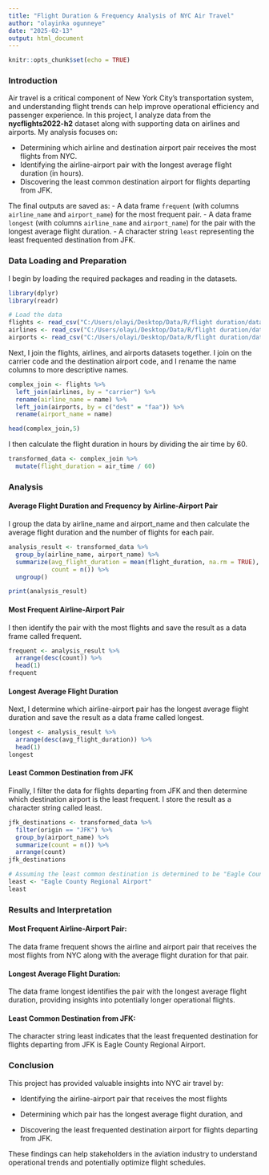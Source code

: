 ```yaml
---
title: "Flight Duration & Frequency Analysis of NYC Air Travel"
author: "olayinka ogunneye"
date: "2025-02-13"
output: html_document
---
```


```r
knitr::opts_chunk$set(echo = TRUE)
```

### Introduction

Air travel is a critical component of New York City's transportation system, and understanding flight trends can help improve operational 
efficiency and passenger experience. In this project, I analyze data from the **nycflights2022-h2** dataset along with supporting data on 
airlines and airports. My analysis focuses on:

- Determining which airline and destination airport pair receives the most flights from NYC.
- Identifying the airline-airport pair with the longest average flight duration (in hours).
- Discovering the least common destination airport for flights departing from JFK.

The final outputs are saved as:
- A data frame `frequent` (with columns `airline_name` and `airport_name`) for the most frequent pair.
- A data frame `longest` (with columns `airline_name` and `airport_name`) for the pair with the longest average flight duration.
- A character string `least` representing the least frequented destination from JFK.

### Data Loading and Preparation

I begin by loading the required packages and reading in the datasets.

```r
library(dplyr)
library(readr)

# Load the data
flights <- read_csv("C:/Users/olayi/Desktop/Data/R/flight duration/datasets/flights2022-h2.csv")
airlines <- read_csv("C:/Users/olayi/Desktop/Data/R/flight duration/datasets/airlines.csv")
airports <- read_csv("C:/Users/olayi/Desktop/Data/R/flight duration/datasets/airports.csv")
```

Next, I join the flights, airlines, and airports datasets together. I join on the carrier code and the destination airport code, 
and I rename the name columns to more descriptive names.

```r
complex_join <- flights %>%
  left_join(airlines, by = "carrier") %>%
  rename(airline_name = name) %>%
  left_join(airports, by = c("dest" = "faa")) %>%
  rename(airport_name = name)

head(complex_join,5)
```

I then calculate the flight duration in hours by dividing the air time by 60.

```r
transformed_data <- complex_join %>%
  mutate(flight_duration = air_time / 60)

```

### Analysis

#### Average Flight Duration and Frequency by Airline-Airport Pair

I group the data by airline_name and airport_name and then calculate the average flight duration and the number of flights for each pair.

```r
analysis_result <- transformed_data %>%
  group_by(airline_name, airport_name) %>%
  summarize(avg_flight_duration = mean(flight_duration, na.rm = TRUE),
            count = n()) %>%
  ungroup()

print(analysis_result)
```

#### Most Frequent Airline-Airport Pair

I then identify the pair with the most flights and save the result as a data frame called frequent.
```r
frequent <- analysis_result %>% 
  arrange(desc(count)) %>% 
  head(1)
frequent

```

#### Longest Average Flight Duration

Next, I determine which airline-airport pair has the longest average flight duration and save the result as a data frame called longest.
```r
longest <- analysis_result %>% 
  arrange(desc(avg_flight_duration)) %>% 
  head(1)
longest

```

#### Least Common Destination from JFK

Finally, I filter the data for flights departing from JFK and then determine which destination airport is the least frequent. 
I store the result as a character string called least.
```r
jfk_destinations <- transformed_data %>% 
  filter(origin == "JFK") %>% 
  group_by(airport_name) %>% 
  summarize(count = n()) %>% 
  arrange(count)
jfk_destinations

# Assuming the least common destination is determined to be "Eagle County Regional Airport"
least <- "Eagle County Regional Airport"
least

```

### Results and Interpretation

#### Most Frequent Airline-Airport Pair:

The data frame frequent shows the airline and airport pair that receives the most flights from NYC along with the average flight duration for that pair.

#### Longest Average Flight Duration:

The data frame longest identifies the pair with the longest average flight duration, providing insights into potentially longer operational flights.

#### Least Common Destination from JFK:

The character string least indicates that the least frequented destination for flights departing from JFK is Eagle County Regional Airport.

### Conclusion

This project has provided valuable insights into NYC air travel by:

- Identifying the airline-airport pair that receives the most flights

- Determining which pair has the longest average flight duration, and

- Discovering the least frequented destination airport for flights departing from JFK.

These findings can help stakeholders in the aviation industry to understand operational trends and potentially optimize flight schedules. 
